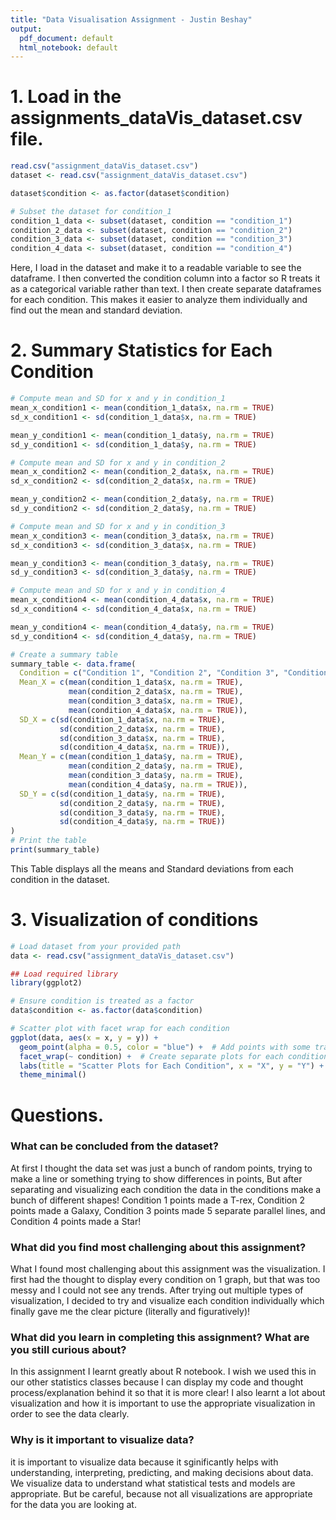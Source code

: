 ```yaml
---
title: "Data Visualisation Assignment - Justin Beshay"
output: 
  pdf_document: default
  html_notebook: default
---
```

# 1. Load in the assignments_dataVis_dataset.csv file.
```r
read.csv("assignment_dataVis_dataset.csv")
dataset <- read.csv("assignment_dataVis_dataset.csv")

dataset$condition <- as.factor(dataset$condition)

# Subset the dataset for condition_1
condition_1_data <- subset(dataset, condition == "condition_1")
condition_2_data <- subset(dataset, condition == "condition_2")
condition_3_data <- subset(dataset, condition == "condition_3")
condition_4_data <- subset(dataset, condition == "condition_4")

```
Here, I load in the dataset and make it to a readable variable to see the dataframe. I then converted the condition column into a factor so R treats it as a categorical variable rather than text. I then create separate dataframes for each condition. This makes it easier to analyze them individually and find out the mean and standard deviation.




# 2. Summary Statistics for Each Condition
```r
# Compute mean and SD for x and y in condition_1
mean_x_condition1 <- mean(condition_1_data$x, na.rm = TRUE)
sd_x_condition1 <- sd(condition_1_data$x, na.rm = TRUE)

mean_y_condition1 <- mean(condition_1_data$y, na.rm = TRUE)
sd_y_condition1 <- sd(condition_1_data$y, na.rm = TRUE)

# Compute mean and SD for x and y in condition_2
mean_x_condition2 <- mean(condition_2_data$x, na.rm = TRUE)
sd_x_condition2 <- sd(condition_2_data$x, na.rm = TRUE)

mean_y_condition2 <- mean(condition_2_data$y, na.rm = TRUE)
sd_y_condition2 <- sd(condition_2_data$y, na.rm = TRUE)

# Compute mean and SD for x and y in condition_3
mean_x_condition3 <- mean(condition_3_data$x, na.rm = TRUE)
sd_x_condition3 <- sd(condition_3_data$x, na.rm = TRUE)

mean_y_condition3 <- mean(condition_3_data$y, na.rm = TRUE)
sd_y_condition3 <- sd(condition_3_data$y, na.rm = TRUE)

# Compute mean and SD for x and y in condition_4
mean_x_condition4 <- mean(condition_4_data$x, na.rm = TRUE)
sd_x_condition4 <- sd(condition_4_data$x, na.rm = TRUE)

mean_y_condition4 <- mean(condition_4_data$y, na.rm = TRUE)
sd_y_condition4 <- sd(condition_4_data$y, na.rm = TRUE)
```

```r
# Create a summary table
summary_table <- data.frame(
  Condition = c("Condition 1", "Condition 2", "Condition 3", "Condition 4"),
  Mean_X = c(mean(condition_1_data$x, na.rm = TRUE),
             mean(condition_2_data$x, na.rm = TRUE),
             mean(condition_3_data$x, na.rm = TRUE),
             mean(condition_4_data$x, na.rm = TRUE)),
  SD_X = c(sd(condition_1_data$x, na.rm = TRUE),
           sd(condition_2_data$x, na.rm = TRUE),
           sd(condition_3_data$x, na.rm = TRUE),
           sd(condition_4_data$x, na.rm = TRUE)),
  Mean_Y = c(mean(condition_1_data$y, na.rm = TRUE),
             mean(condition_2_data$y, na.rm = TRUE),
             mean(condition_3_data$y, na.rm = TRUE),
             mean(condition_4_data$y, na.rm = TRUE)),
  SD_Y = c(sd(condition_1_data$y, na.rm = TRUE),
           sd(condition_2_data$y, na.rm = TRUE),
           sd(condition_3_data$y, na.rm = TRUE),
           sd(condition_4_data$y, na.rm = TRUE))
)
# Print the table
print(summary_table)
```
This Table displays all the means and Standard deviations from each condition in the dataset.

# 3. Visualization of conditions 
```r

# Load dataset from your provided path
data <- read.csv("assignment_dataVis_dataset.csv")

## Load required library
library(ggplot2)

# Ensure condition is treated as a factor
data$condition <- as.factor(data$condition)

# Scatter plot with facet wrap for each condition
ggplot(data, aes(x = x, y = y)) +
  geom_point(alpha = 0.5, color = "blue") +  # Add points with some transparency
  facet_wrap(~ condition) +  # Create separate plots for each condition
  labs(title = "Scatter Plots for Each Condition", x = "X", y = "Y") +
  theme_minimal()

```

# Questions. 
### What can be concluded from the dataset?
At first I thought the data set was just a bunch of random points, trying to make a line or something trying to show differences in points, But after separating and visualizing each condition the data in the conditions make a bunch of different shapes!
Condition 1 points made a T-rex, 
Condition 2 points made a Galaxy, 
Condition 3 points made 5 separate parallel lines, and 
Condition 4 points made a Star!


### What did you find most challenging about this assignment?
What I found most challenging about this assignment was the visualization. I first had the thought to display every condition on 1 graph, but that was too messy and I could not see any trends. After trying out multiple types of visualization, I decided to try and visualize each condition individually which finally gave me the clear picture (literally and figuratively)! 

### What did you learn in completing this assignment? What are you still curious about?
In this assignment I learnt greatly about R notebook. I wish we used this in our other statistics classes because I can display my code and thought process/explanation behind it so that it is more clear! I also learnt a lot about visualization and how it is important to use the appropriate visualization in order to see the data clearly. 

### Why is it important to visualize data?
it is important to visualize data because it sginificantly helps with understanding, interpreting, predicting, and making decisions about data. We visualize data to understand what statistical tests and models are appropriate. But be careful, because not all visualizations are appropriate for the data you are looking at.



